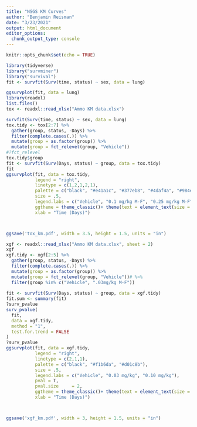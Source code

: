 ```yaml
---
title: "NSGS KM Curves"
author: "Benjamin Reisman"
date: "3/23/2021"
output: html_document
editor_options: 
  chunk_output_type: console
---
```


```r
knitr::opts_chunk$set(echo = TRUE)
```


```r
library(tidyverse)
library("survminer")
library("survival")
fit <- survfit(Surv(time, status) ~ sex, data = lung)

ggsurvplot(fit, data = lung)
library(readxl)
list.files()
tox <- readxl::read_xlsx("Ammo KM data.xlsx")

survfit(Surv(time, status) ~ sex, data = lung)
tox.tidy <- tox[2:7] %>%
  gather(group, status, -Days) %>%
  filter(complete.cases(.)) %>%
  mutate(group = as.factor(group)) %>%
  mutate(group = fct_relevel(group, "Vehicle"))
#?fct_relevel
tox.tidy$group
fit <- survfit(Surv(Days, status) ~ group, data = tox.tidy)
fit
ggsurvplot(fit, data = tox.tidy,
           legend = "right",
           linetype = c(1,2,1,2,1),
           palette = c("black", "#e41a1c", "#377eb8", "#4daf4a", "#984ea3"), 
           size = .5,
           legend.labs = c("Vehicle", "0.1 mg/kg M-F", "0.25 mg/kg M-F", "0.25 mg/kg M/W/F", "0.5 mg/kg M-F"),
           ggtheme = theme_classic()+ theme(text = element_text(size = 6)), 
           xlab = "Time (Days)")



ggsave('tox_km.pdf', width = 3.5, height = 1.5, units = "in")
```

```r
xgf <- readxl::read_xlsx("Ammo KM data.xlsx", sheet = 2)
xgf
xgf.tidy <- xgf[2:5] %>%
  gather(group, status, -Days) %>%
  filter(complete.cases(.)) %>%
  mutate(group = as.factor(group)) %>%
  mutate(group = fct_relevel(group, "Vehicle"))# %>%
  filter(group %in% c("Vehicle", ".03mg/kg M-F"))
  
fit <- survfit(Surv(Days, status) ~ group, data = xgf.tidy)
fit.sum <- summary(fit)
?surv_pvalue
surv_pvalue(
  fit,
  data = xgf.tidy,
  method = "1",
  test.for.trend = FALSE
)
?surv_pvalue
ggsurvplot(fit, data = xgf.tidy,
           legend = "right",
           linetype = c(2,1,1),
           palette = c("black", "#f1b6da", "#d01c8b"), 
           size = .5,
           legend.labs = c("Vehicle", "0.03 mg/kg", "0.10 mg/kg"),
           pval = T,
           pval.size	 = 2, 
           ggtheme = theme_classic()+ theme(text = element_text(size = 6)), 
           xlab = "Time (Days)")



ggsave('xgf_km.pdf', width = 3, height = 1.5, units = "in")
```